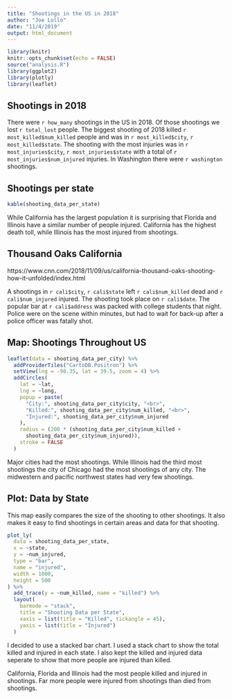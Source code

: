 ```yaml
---
title: "Shootings in the US in 2018"
author: "Joe Lollo"
date: "11/4/2019"
output: html_document
---
```


```r
library(knitr)
knitr::opts_chunk$set(echo = FALSE)
source("analysis.R")
library(ggplot2)
library(plotly)
library(leaflet)
```

## Shootings in 2018

There were `r how_many` shootings in the US in 2018. Of those shootings 
we lost `r total_lost` people. The biggest shooting of 2018 killed 
`r most_killed$num_killed` people and was in `r most_killed$city`, 
`r most_killed$state`. The shooting with the most injuries was in 
`r most_injuries$city`, `r most_injuries$state` with a total of 
`r most_injuries$num_injured` injuries. In Washington there were 
`r washington` shootings.

## Shootings per state

```r
kable(shooting_data_per_state)
```

While California has the largest population it is surprising that Florida and Illinois have a similar number of people injured. California has the highest death toll, while Illinois has the most injured from shootings.

## Thousand Oaks California

https://www.cnn.com/2018/11/09/us/california-thousand-oaks-shooting-how-it-unfolded/index.html

A shootings in `r cali$city`, `r cali$state` left `r cali$num_killed` dead and `r cali$num_injured` injured. The shooting took place on `r cali$date`. The popular bar at `r cali$address` was packed with college students that night. Police were on the scene within minutes, but had to wait for back-up after a police officer was fatally shot.

## Map: Shootings Throughout US

```r
leaflet(data = shooting_data_per_city) %>%
  addProviderTiles("CartoDB.Positron") %>%
  setView(lng = -98.35, lat = 39.5, zoom = 4) %>%
  addCircles(
    lat = ~lat,
    lng = ~long,
    popup = paste(
      "City:", shooting_data_per_city$city, "<br>",
      "Killed:", shooting_data_per_city$num_killed, "<br>",
      "Injured:", shooting_data_per_city$num_injured
    ),
    radius = (200 * (shooting_data_per_city$num_killed +
      shooting_data_per_city$num_injured)),
    stroke = FALSE
  )
```

Major cities had the most shootings. While Illinois had the third most shootings the city of Chicago had the most shootings of any city. The midwestern and pacific northwest states had very few shootings. 

## Plot: Data by State

This map easily compares the size of the shooting to other shootings. It also makes it easy to find shootings in certain areas and data for that shooting. 

```r
plot_ly(
  data = shooting_data_per_state,
  x = ~state,
  y = ~num_injured,
  type = "bar",
  name = "injured",
  width = 1000,
  height = 500
) %>%
  add_trace(y = ~num_killed, name = "killed") %>%
  layout(
    barmode = "stack",
    title = "Shooting Data per State",
    xaxis = list(title = "Killed", tickangle = 45),
    yaxis = list(title = "Injured")
  )
```

I decided to use a stacked bar chart. I used a stack chart to show the total killed and injured in each state. I also kept the killed and injured data seperate to show that more people are injured than killed.

California, Florida and Illinois had the most people killed and injured in shootings. 
Far more people were injured from shootings than died from shootings.

